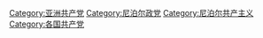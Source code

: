 {{Catnav|頁面分類|...|国家|亚洲国家|尼泊爾|尼泊尔政党}}
{{Catnav|页面分类|人类社会|...|政治组织|政党|共产党}}
{{main|尼泊尔共产主义政党列表}}
[[Category:亚洲共产党|Category:亚洲共产党]]
[[Category:尼泊尔政党|Category:尼泊尔政党]]
[[Category:尼泊尔共产主义|Category:尼泊尔共产主义]]
[[Category:各国共产党|Category:各国共产党]]